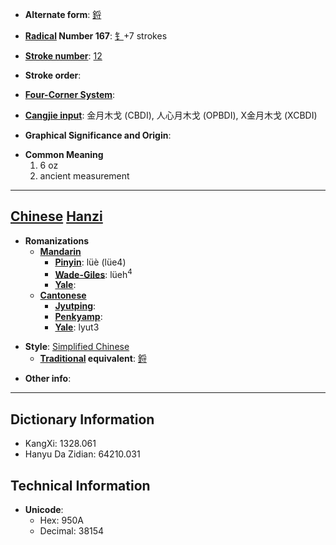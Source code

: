 * '''Alternate form''': [[鋝]]

* '''[[Wiktionary:Chinese radical index| Radical]] Number 167''': [[Wiktionary:Chinese radical index 钅|钅]]+7 strokes

* '''[[Wiktionary:Chinese total strokes index|Stroke number]]''': [[Wiktionary:Chinese total strokes index 12|12]]

* '''Stroke order''': 

* '''[[Wiktionary:Chinese four corner index|Four-Corner System]]''': 

* '''[[Wiktionary:Chinese Cangjie index|Cangjie input]]''': 金月木戈 (CBDI), 人心月木戈 (OPBDI), X金月木戈 (XCBDI)

* '''Graphical Significance and Origin''': 

* '''Common Meaning'''
*#6 oz
*# ancient measurement


----

== [[Chinese]] [[Hanzi]] ==

* '''Romanizations'''
** '''[[Mandarin]]'''
*** '''[[Pinyin]]''': lüè (lüe4)
*** '''[[Wade-Giles]]''': lüeh<sup>4</sup>
*** '''[[Yale]]''': 
** '''[[Cantonese]]'''
*** '''[[Jyutping]]''':
*** '''[[Penkyamp]]''': 
*** '''[[Yale]]''': lyut3

* '''Style''': [[Simplified Chinese]] 
** '''[[Traditional Chinese|Traditional]] equivalent''': [[鋝]]

* '''Other info''': 

----

== Dictionary Information ==

* KangXi: 1328.061
* Hanyu Da Zidian: 64210.031

== Technical Information ==

* '''Unicode''':
** Hex: 950A
** Decimal: 38154